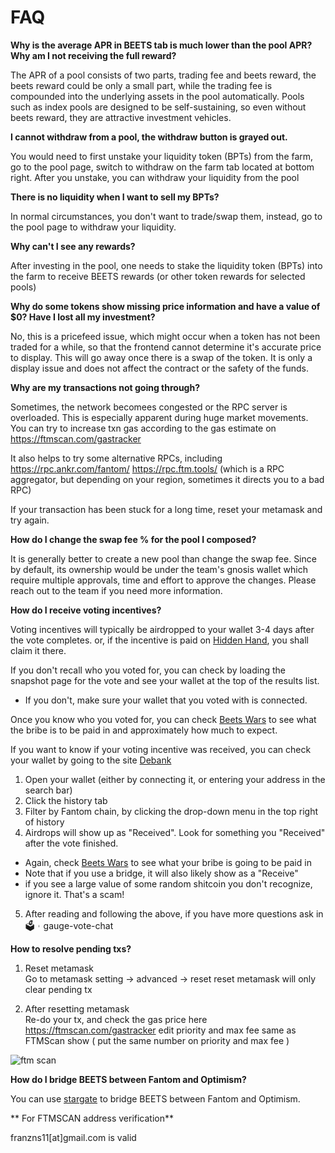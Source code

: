 # FAQ

**Why is the average APR in BEETS tab is much lower than the pool APR? Why am I not receiving the full reward?**

The APR of a pool consists of two parts, trading fee and beets reward, the beets reward could be only a small part, while the trading fee is compounded into the underlying assets in the pool automatically. Pools such as index pools are designed to be self-sustaining, so even without beets reward, they are attractive investment vehicles.

**I cannot withdraw from a pool, the withdraw button is grayed out.**

You would need to first unstake your liquidity token (BPTs) from the farm, go to the pool page, switch to withdraw on the farm tab located at bottom right. After you unstake, you can withdraw your liquidity from the pool

**There is no liquidity when I want to sell my BPTs?**

In normal circumstances, you don't want to trade/swap them, instead, go to the pool page to withdraw your liquidity.

**Why can't I see any rewards?**

After investing in the pool, one needs to stake the liquidity token (BPTs) into the farm to receive BEETS rewards (or other token rewards for selected pools)

**Why do some tokens show missing price information and have a value of $0? Have I lost all my investment?**

No, this is a pricefeed issue, which might occur when a token has not been traded for a while, so that the frontend cannot determine it's accurate price to display. This will go away once there is a swap of the token. It is only a display issue and does not affect the contract or the safety of the funds.

**Why are my transactions not going through?**

Sometimes, the network becomees congested or the RPC server is overloaded. This is especially apparent during huge market movements.
You can try to increase txn gas according to the gas estimate on https://ftmscan.com/gastracker

It also helps to try some alternative RPCs, including
https://rpc.ankr.com/fantom/
https://rpc.ftm.tools/ (which is a RPC aggregator, but depending on your region, sometimes it directs you to a bad RPC)

If your transaction has been stuck for a long time, reset your metamask and try again.

**How do I change the swap fee % for the pool I composed?**

It is generally better to create a new pool than change the swap fee. Since by default, its ownership would be under the team's gnosis wallet which require multiple approvals, time and effort to approve the changes. Please reach out to the team if you need more information.

**How do I receive voting incentives?**

Voting incentives will typically be airdropped to your wallet 3-4 days after the vote completes.
or, if the incentive is paid on [Hidden Hand](https://hiddenhand.finance/beethovenx), you shall claim it there.

If you don't recall who you voted for, you can check by loading the snapshot page for the vote and see your wallet at the top of the results list.

-   If you don't, make sure your wallet that you voted with is connected.

Once you know who you voted for, you can check [Beets Wars](https://www.beetswars.live/) to see what the bribe is to be paid in and approximately how much to expect.

If you want to know if your voting incentive was received, you can check your wallet by going to the site [Debank](https://debank.com/)

1. Open your wallet (either by connecting it, or entering your address in the search bar)
2. Click the history tab
3. Filter by Fantom chain, by clicking the drop-down menu in the top right of history
4. Airdrops will show up as "Received". Look for something you "Received" after the vote finished.

-   Again, check [Beets Wars](https://www.beetswars.live/) to see what your bribe is going to be paid in
-   Note that if you use a bridge, it will also likely show as a "Receive"
-   if you see a large value of some random shitcoin you don't recognize, ignore it. That's a scam!

5. After reading and following the above, if you have more questions ask in 🗳︲gauge-vote-chat

**How to resolve pending txs?**

1. Reset metamask  
   Go to metamask setting -> advanced -> reset
   reset metamask will only clear pending tx

2. After resetting metamask  
   Re-do your tx, and check the gas price here https://ftmscan.com/gastracker
   edit priority and max fee same as FTMScan show ( put the same number on priority and max fee )

![ftm scan](/images/ftmscan_metamask.png)

**How do I bridge BEETS between Fantom and Optimism?**

You can use [stargate](https://stargate.finance/transfer) to bridge BEETS between Fantom and Optimism.


** For FTMSCAN address verification**

franzns11[at]gmail.com is valid